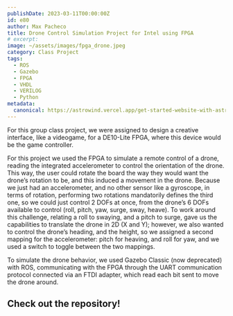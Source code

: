 ```yaml
---
publishDate: 2023-03-11T00:00:00Z
id: e80
author: Max Pacheco
title: Drone Control Simulation Project for Intel using FPGA
# excerpt:
image: ~/assets/images/fpga_drone.jpeg
category: Class Project
tags:
  - ROS
  - Gazebo
  - FPGA
  - VHDL
  - VERILOG
  - Python
metadata:
  canonical: https://astrowind.vercel.app/get-started-website-with-astro-tailwind-css
---
```





For this group class project, we were assigned to design a creative interface, like a videogame, for a DE10-Lite FPGA, where this device would be the game controller.

For this project we used the FPGA to simulate a remote control of a drone, reading the integrated accelerometer to control the orientation of the drone. This way, the user could rotate the board the way they would want the drone’s rotation to be, and this induced a movement in the drone. Because we just had an accelerometer, and no other sensor like a gyroscope, in terms of rotation, performing two rotations mandatorily defines the third one, so we could just control 2 DOFs at once, from the drone’s 6 DOFs available to control (roll, pitch, yaw, surge, sway, heave). To work around this challenge, relating a roll to swaying, and a pitch to surge, gave us the capabilities to translate the drone in 2D (X and Y); however, we also wanted to control the drone’s heading, and the height, so we assigned a second mapping for the accelerometer: pitch for heaving, and roll for yaw, and we used a switch to toggle between the two mappings.

To simulate the drone behavior, we used Gazebo Classic (now deprecated) with ROS, communicating with the FPGA through the UART communication protocol connected via an FTDI adapter, which read each bit sent to move the drone around.

<YouTube id="t7HD8B5Raw0"/>

## Check out the repository!
<LinkPreview id="https://github.com/Noe-Sanchez/FPGA.git"/>
